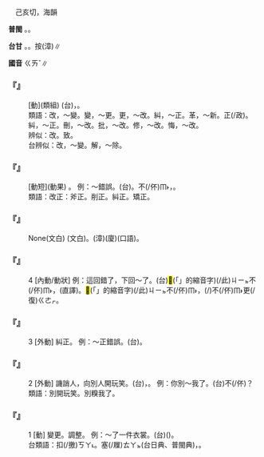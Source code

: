 
=={{ruby|改|ㄍㄞˇ}}==

　己亥切，海韻

'''普閩''' {{ruby|(文)|ㄍㄞˋ}}。{{ruby|(白)|ㄍㄨㆤˋ}}。

'''台甘''' {{ruby|(文)|ㄍㄞˋ}}。{{ruby|(語)|ㄍㄨㆤˋ}}。按{{ruby|：|ㄍㆤˋ}}(漳)∥

'''國音''' <rt>ㄍㄞˇ</rt>∥

    

==='''『{{ruby|更|ㄍㄥ}}{{ruby|改|ㄍㄞˇ}}』'''===
: [動](類組) (台){{ruby|更|ㄍㄧㄥ}}{{ruby|改|ㄍㄞˋ}}，{{ruby|變|ㄅㄧㄢ˪}}{{ruby|更|ㄍㄧㄥ}}。
:類語：改，～變。變，～更。更，～改。糾，～正。革，～新。正(/政)。糾，～正。刪，～改。批，～改。修，～改。悔，～改。
:
:辨似：改。致。
:
:台辨似：改，～變。解，～除。
:
    

==='''『{{ruby|改|ㄍㄞˇ}}{{ruby|正|ㄓㄥˋ}}』'''===
: [動短](動果) {{ruby|糾|ㄐㄧㄨ}}{{ruby|正|ㄓㄥˋ}}。 例：～錯誤。(台){{ruby|改|ㄍㆤˋ}}{{ruby|變|ㄅㆪ˪}}。{{ruby|原|ㆣㄨㄢˊ}}{{ruby|來|ㄌㄞˊ}}不(/伓)<rt>ㆬ˫</rt>{{ruby|著|ㄉㄧㄜㆷ ͘}}，{{ruby|改|ㄍㄞˋ}}{{ruby|付|ㄏㄜ˫}}{{ruby|伊|ㄧ}}{{ruby|著|ㄉㄧㄜㆷ ͘}}。
:類語：改正：斧正。削正。糾正。矯正。
:
    

==='''『{{ruby|改|ㄍㄞˇ}}{{ruby|過|ㄍㄨㄛˋ}}』'''===
: None(文白) {{ruby|改|ㄍㄞˋ}}{{ruby|過|ㄍㄜ˪}}(文白)。{{ruby|改|ㄍㆤˋ}}(漳){{ruby|/|ㄍㄨㆤˋ}}(廈){{ruby|變|ㄅㆪ˪}}(口語)。
    

==='''『{{ruby|改|ㄍㄞˇ}}』'''===
:4  [內動/動狀] 例：這回錯了，下回～了。(台)<mark>&#xffb50;</mark>(「{{ruby|此|ㄐㄧˋ}}{{ruby|一|ㄐㄧㆵ ͘}}」的縮音字)(/此)<rt>ㄐㄧㆵ</rt>{{ruby|擺|ㄅㄞˋ}}不(/伓)<rt>ㆬ˫</rt>{{ruby|著|ㄉㄧㄜㆷ ͘}}{{ruby|去|ㄎㄧ˪}}，{{ruby|後|ㄠ˫}}{{ruby|擺|ㄅㄞˋ}}{{ruby|會|ㄨㆤ˫}}{{ruby|/|ㆤ˫}}{{ruby|改|ㄍㄞˋ}}(直譯)。<mark>&#xffb50;</mark>(「{{ruby|此|ㄐㄧˋ}}{{ruby|一|ㄐㄧㆵ ͘}}」的縮音字)(/此)<rt>ㄐㄧㆵ</rt>{{ruby|擺|ㄅㄞˋ}}{{ruby|做|ㄗㄨㆤ˪}}{{ruby|/|ㄗㄜ˪}}不(/伓)<rt>ㆬ˫</rt>{{ruby|著|ㄉㄧㄜㆷ ͘}}{{ruby|去|ㄎㄧ˪}}，{{ruby|後|ㄠ˫}}(/{{ruby|下|ㆤ˫}}){{ruby|擺|ㄅㄞˋ}}不(/伓)<rt>ㆬ˫</rt>{{ruby|敢|ㄍㆩˋ}}更(/復)<rt>ㄍㄜㆷ</rt>{{ruby|/|ㄍㄜ˪}}{{ruby|錯|ㄘㄜ˪}}。
    

==='''『{{ruby|改|ㄍㄞˇ}}』'''===
:3  [外動] 糾正。 例：～正錯誤。(台){{ruby|改|ㄍㄞˋ}}{{ruby|正|ㄐㄧㄥ˪}}{{ruby|錯|ㄘㄜ˪}}{{ruby|誤|ㆣㆦ˫}}。
    

==='''『{{ruby|改|ㄍㄞˇ}}』'''===
:2  [外動] 譏誚人，向別人開玩笑。(台){{ruby|恥|ㄊㄧˋ}}{{ruby|笑|ㄑㄧㄜ˪}}，{{ruby|滾|ㄍㄨㄣˋ}}{{ruby|笑|ㄑㄧㄜ˪}}。 例：你別～我了。(台){{ruby|汝|ㄌㄧˋ}}{{ruby|<mark>&#xffb49;</mark>|ㄇㄞ˪}}{{ruby|滾|ㄍㄨㄣˋ}}{{ruby|笑|ㄑㄧㄜ˪}}{{ruby|好|ㄏㄜˋ}}不(/伓){{ruby|·|ㆬ}}？
:類語：別開玩笑。別糗我了。
:
    

==='''『{{ruby|改|ㄍㄞˇ}}』'''===
:1  [動] 變更。調整。 例：～了一件衣裳。(台){{ruby|改|ㄍㄞˋ}}{{ruby|一|ㄐㄧㆵ ͘}}{{ruby|領|ㄋㄧㄚˋ}}{{ruby|衫|ㄙㆩ}}({{ruby|因|ㄧㄣ}}{{ruby|為|ㄨㄧ˫}}{{ruby|傷|ㄒㄧㆫ}}{{ruby|/|ㄒㄧㆧ}}{{ruby|長|ㄉㆭˊ}})。
:台類語：扣(/撽)<rt>ㄎㄚ˪</rt>{{ruby|短|ㄉㆤˋ}}。塞(/屧)<rt>ㄊㄚㆵ</rt>(台日典、普閩典){{ruby|楔|ㄙㆤㆷ}}{{ruby|→|ㄒㄧㄚㆴ}}{{ruby|褲|ㄎㆦ˪}}{{ruby|底|ㄉㄨㆤˋ}}{{ruby|/|ㄉㆤˋ}}，{{ruby|接|ㄐㄧㄚㆴ}}{{ruby|布|ㄅㆦ˪}}。
:
    
